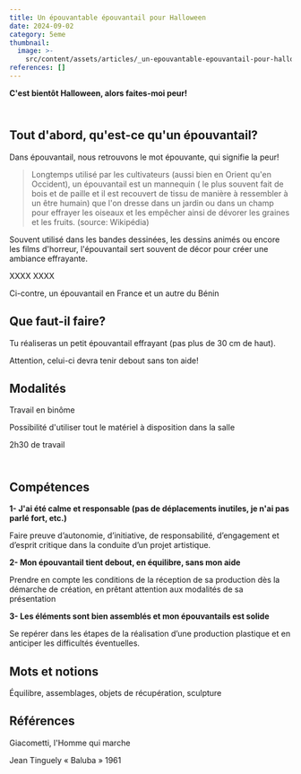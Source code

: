 ```yaml
---
title: Un épouvantable épouvantail pour Halloween
date: 2024-09-02
category: 5eme
thumbnail:
  image: >-
    src/content/assets/articles/_un-epouvantable-epouvantail-pour-halloween/thumbnail/image.png
references: []
---
```

**C'est bientôt Halloween, alors faites-moi peur!**

\
Tout d'abord, qu'est-ce qu'un épouvantail?
------------------------------------------

Dans épouvantail, nous retrouvons le mot épouvante, qui signifie la peur!

> Longtemps utilisé par les cultivateurs (aussi bien en Orient qu'en Occident), un épouvantail est un mannequin ( le plus souvent fait de bois et de paille et il est recouvert de tissu de manière à ressembler à un être humain) que l'on dresse dans un jardin ou dans un champ pour effrayer les oiseaux et les empêcher ainsi de dévorer les graines et les fruits. (source: Wikipédia)

Souvent utilisé dans les bandes dessinées, les dessins animés ou encore les films d'horreur, l'épouvantail sert souvent de décor pour créer une ambiance effrayante.

XXXX XXXX

Ci-contre, un épouvantail en France et un autre du Bénin

## Que faut-il faire?

Tu réaliseras un petit épouvantail effrayant (pas plus de 30 cm de haut).

Attention, celui-ci devra tenir debout sans ton aide!

## Modalités

Travail en binôme

Possibilité d'utiliser tout le matériel à disposition dans la salle

2h30 de travail

\
Compétences
-----------

**1- J'ai été calme et responsable (pas de déplacements inutiles, je n'ai pas parlé fort, etc.)**

Faire preuve d’autonomie, d’initiative, de responsabilité, d’engagement et d’esprit critique dans la conduite d’un projet artistique.

**2- Mon épouvantail tient debout, en équilibre, sans mon aide**

Prendre en compte les conditions de la réception de sa production dès la démarche de création, en prêtant attention aux modalités de sa présentation

**3- Les éléments sont bien assemblés et mon épouvantails est solide**

Se repérer dans les étapes de la réalisation d’une production plastique et en anticiper les difficultés éventuelles.

## Mots et notions

Équilibre, assemblages, objets de récupération, sculpture

## Références&#x20;

Giacometti, l'Homme qui marche

Jean Tinguely « Baluba » 1961
